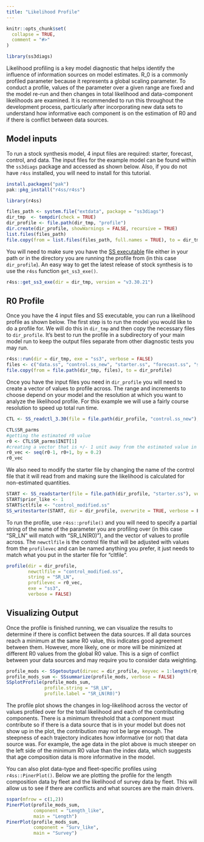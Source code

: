 ```yaml
---
title: "Likelihood Profile"
---
```


```r
knitr::opts_chunk$set(
  collapse = TRUE,
  comment = "#>"
)
```

```r
library(ss3diags)
```
Likelihood profiling is a key model diagnostic that helps identify the influence of information sources on model estimates. R_0 is a commonly profiled parameter because it represents a global scaling parameter. To conduct a profile, values of the parameter over a given range are fixed and the model re-run and then changes in total likelihood and data-component likelihoods are examined. It is recommended to run this throughout the development process, particularly after incorporating new data sets to understand how informative each component is on the estimation of R0 and if there is conflict between data sources.

## Model inputs  
To run a stock synthesis model, 4 input files are required: starter, forecast, control, and data. The input files for the example model can be found within the `ss3diags` package and accessed as shown below. Also, if you do not have `r4ss` installed, you will need to install for this tutorial. 

```r
install.packages("pak")
pak::pkg_install("r4ss/r4ss")
```

```r
library(r4ss) 

files_path <- system.file("extdata", package = "ss3diags")
dir_tmp  <- tempdir(check = TRUE)
dir_profile <- file.path(dir_tmp, "profile")
dir.create(dir_profile, showWarnings = FALSE, recursive = TRUE)
list.files(files_path)
file.copy(from = list.files(files_path, full.names = TRUE), to = dir_tmp)
```

You will need to make sure you have the [SS executable](https://github.com/nmfs-stock-synthesis/stock-synthesis) file either in your path or in the directory you are running the profile from (in this case `dir_profile`). An easy way to get the latest release of stock synthesis is to use the `r4ss` function `get_ss3_exe()`.

```r
r4ss::get_ss3_exe(dir = dir_tmp, version = "v3.30.21")
```

## R0 Profile  
Once you have the 4 input files and SS executable, you can run a likelihood profile as shown below. The first step is to run the model you would like to do a profile for. We will do this in `dir_tmp` and then copy the necessary files to `dir_profile`.  It's best to run the profile in a subdirectory of your main model run to keep the output files separate from other diagnostic tests you may run. 

```r
r4ss::run(dir = dir_tmp, exe = "ss3", verbose = FALSE)
files <- c("data.ss", "control.ss_new", "starter.ss", "forecast.ss", "ss.par", "ss3")
file.copy(from = file.path(dir_tmp, files), to = dir_profile)
```

Once you have the input files you need in `dir_profile` you will need to create a vector of values to profile across. The range and increments to choose depend on your model and the resolution at which you want to analyze the likelihood profile. For this example we will use a fairly course resolution to speed up total run time. 

```r
CTL <- SS_readctl_3.30(file = file.path(dir_profile, "control.ss_new"), datlist = file.path(dir_profile, "data.ss"))

CTL$SR_parms
#getting the estimated r0 value 
r0 <- CTL$SR_parms$INIT[1]
#creating a vector that is +/- 1 unit away from the estimated value in increments of 0.2
r0_vec <- seq(r0-1, r0+1, by = 0.2)
r0_vec

```
We also need to modify the starter file by changing the name of the control file that it will read from and making sure the likelihood is calculated for non-estimated quantities.  
```r
START <- SS_readstarter(file = file.path(dir_profile, "starter.ss"), verbose = FALSE)
START$prior_like <- 1
START$ctlfile <- "control_modified.ss"
SS_writestarter(START, dir = dir_profile, overwrite = TRUE, verbose = F)

```

To run the profile, use `r4ss::profile()` and you will need to specify a partial string of the name of the parameter you are profiling over (in this case "SR_LN" will match with "SR_LN(R0)"), and the vector of values to profile across. The `newctlfile` is the control file that will be adjusted with values from the `profilevec` and can be named anything you prefer, it just needs to match what you put in the starter file for "cltfile". 
```r
profile(dir = dir_profile, 
        newctlfile = "control_modified.ss",
        string = "SR_LN", 
        profilevec = r0_vec, 
        exe = "ss3",
        verbose = FALSE)
```

## Visualizing Output
Once the profile is finished running, we can visualize the results to determine if there is conflict between the data sources. If all data sources reach a minimum at the same R0 value, this indicates good agreement between them. However, more likely, one or more will be minimized at different R0 values from the global R0 value. This is a sign of conflict between your data sources and may require you to consider data weighting. 

```r
profile_mods <- SSgetoutput(dirvec = dir_profile, keyvec = 1:length(r0_vec), verbose = FALSE)
profile_mods_sum <- SSsummarize(profile_mods, verbose = FALSE)
SSplotProfile(profile_mods_sum, 
              profile.string = "SR_LN",   
              profile.label = "SR_LN(R0)")

```

The profile plot shows the changes in log-likelihood across the vector of values profiled over for the total likelihood and each of the contributing components. There is a minimum threshold that a component must contribute so if there is a data source that is in your model but does not show up in the plot, the contribution may not be large enough. The steepness of each trajectory indicates how informative (or not) that data source was. For example, the age data in the plot above is much steeper on the left side of the minimum R0 value than the index data, which suggests that age composition data is more informative in the model.


You can also plot data-type and fleet-specific profiles using `r4ss::PinerPlot()`. Below we are plotting the profile for the length composition data by fleet and the likelihood of survey data by fleet. This will allow us to see if there are conflicts and what sources are the main drivers. 
```r
sspar(mfrow = c(1,2))
PinerPlot(profile_mods_sum, 
          component = "Length_like",
          main = "Length")
PinerPlot(profile_mods_sum, 
          component = "Surv_like",
          main = "Survey")
```

